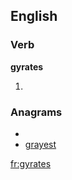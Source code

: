 
==English==

===Verb===
'''gyrates'''

# {{third-person singular of|[[gyrate]]}}

===Anagrams===
* {{alphagram|aegrsty}}
* [[grayest#English|grayest]]

[[fr:gyrates]]